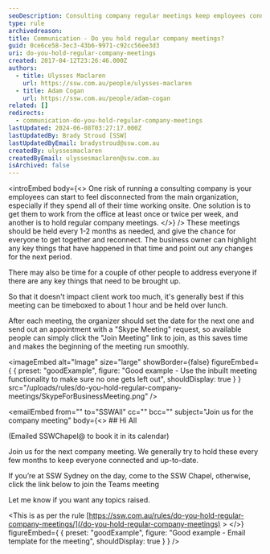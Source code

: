 ```yaml
---
seoDescription: Consulting company regular meetings keep employees connected and informed about key changes and updates.
type: rule
archivedreason:
title: Communication - Do you hold regular company meetings?
guid: 0ce6ce58-3ec3-43b6-9971-c92cc56ee3d3
uri: do-you-hold-regular-company-meetings
created: 2017-04-12T23:26:46.000Z
authors:
  - title: Ulysses Maclaren
    url: https://ssw.com.au/people/ulysses-maclaren
  - title: Adam Cogan
    url: https://ssw.com.au/people/adam-cogan
related: []
redirects:
  - communication-do-you-hold-regular-company-meetings
lastUpdated: 2024-06-08T03:27:17.000Z
lastUpdatedBy: Brady Stroud [SSW]
lastUpdatedByEmail: bradystroud@ssw.com.au
createdBy: ulyssesmaclaren
createdByEmail: ulyssesmaclaren@ssw.com.au
isArchived: false
---
```


<introEmbed
  body={<>
One risk of running a consulting company is your employees can start to feel disconnected from the main organization, especially if they spend all of their time working onsite. One solution is to get them to work from the office at least once or twice per week, and another is to hold regular company meetings.
  </>}
/>
These meetings should be held every 1-2 months as needed, and give the chance for everyone to get together and reconnect. The business owner can highlight any key things that have happened in that time and point out any changes for the next period.

There may also be time for a couple of other people to address everyone if there are any key things that need to be brought up.

So that it doesn't impact client work too much, it's generally best if this meeting can be timeboxed to about 1 hour and be held over lunch.

After each meeting, the organizer should set the date for the next one and send out an appointment with a "Skype Meeting" request, so available people can simply click the "Join Meeting" link to join, as this saves time and makes the beginning of the meeting run smoothly.

<imageEmbed
  alt="Image"
  size="large"
  showBorder={false}
  figureEmbed={ {
    preset: "goodExample",
    figure: "Good example - Use the inbuilt meeting functionality to make sure no one gets left out",
    shouldDisplay: true
  } }
  src="/uploads/rules/do-you-hold-regular-company-meetings/SkypeForBusinessMeeting.png"
/>


<emailEmbed
  from=""
  to="SSWAll"
  cc=""
  bcc=""
  subject="Join us for the company meeting"
  body={<>
    ## Hi All

(Emailed SSWChapel@ to book it in its calendar)

Join us for the next company meeting. We generally try to hold these every few months to keep everyone connected and up-to-date.

If you’re at SSW Sydney on the day, come to the SSW Chapel, otherwise, click the link below to join the Teams meeting

Let me know if you want any topics raised.

&lt;This is as per the rule [https://ssw.com.au/rules/do-you-hold-regular-company-meetings/](/do-you-hold-regular-company-meetings) &gt;
  </>}
  figureEmbed={ {
    preset: "goodExample",
    figure: "Good example - Email template for the meeting",
    shouldDisplay: true
  } }
/>
